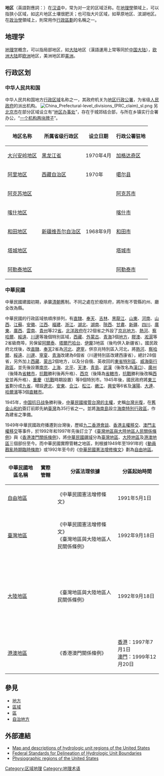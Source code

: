 {{Otheruses|subject=地區的一般含義|object=地區 (消歧義)}}
{{Expert|time=2019-07-12T03:08:00+00:00}}
{{unreferenced|time=2014-09-22T20:10:31+00:00}}

'''地区'''（英語對應詞：{{lang|en|Region}}）在[[汉语|汉语]]中，常为对一定的区域泛称。在[[地理學|地理學]]領域上，可以指狭小区域，如这片地区土壤很肥沃；也可指大片区域，如草原地区、滨湖地区。在[[政治學|政治學]]領域上，則常用作[[行政區劃|行政區劃]]的名稱之一。

== 地理学 ==
[[地理学|地理学]]概念，可以指局部地区，如[[大陆|大陆]]地区（漢語運用上常等同於[[中国大陆|中国大陆]]），[[欧洲大陆|欧洲大陆]]即[[欧洲|欧洲]]地区，美洲地区即[[美洲|美洲]]。

== 行政区划 ==
{{Globalize|章節}}

=== 中华人民共和国 ===
中华人民共和国地方[[行政区划|行政区域]]名称之一，其政府机关为[[地区行政公署|地区行政公署]]，为省级[[人民政府|人民政府]]的派出机构。
[[File:China_Prefectural-level_divisions_(PRC_claim)_sl.png|thumb]]
另[[北京市|北京市]]在部分区域设立有“[[地区办事处|地区办事处]]”，存在于城郊结合部，与所在乡镇实行合署办公，“[[一个机构两块牌子|一个机构两块牌子]]”。
{| class="wikitable" style="margin: 1em auto 1em auto; width:90%; text-align:center"
! 地区名称 !! 所属省级行政区 !! 设立日期 !! 行政公署驻地
|-
| [[大兴安岭地区|大兴安岭地区]] || [[黑龙江省|黑龙江省]] || 1970年4月 || [[加格达奇区|加格达奇区]]
|-
| [[阿里地区|阿里地区]] || [[西藏自治区|西藏自治区]] || 1970年 || [[噶尔县|噶尔县]]
|-
| [[阿克苏地区|阿克苏地区]] || rowspan="5" | [[新疆维吾尔自治区|新疆维吾尔自治区]] || rowspan="5" | 1968年9月 || [[阿克苏市|阿克苏市]]
|-
| [[喀什地区|喀什地区]] ||[[喀什市|喀什市]]
|-
| [[和田地区|和田地区]] ||[[和田市|和田市]]
|-
| [[塔城地区|塔城地区]] ||[[塔城市|塔城市]]
|-
| [[阿勒泰地区|阿勒泰地区]] ||[[阿勒泰市|阿勒泰市]]
|}

=== 中華民國 ===
中華民國建國初期，承襲[[清朝|清朝]]舊制。不同之處在於廢除府，將所有不管縣的州、廳全改為縣。

中華民國的行政區域依順序排列，有[[直隶省|直隸]]、[[奉天省|奉天]]、[[吉林省_(中華民國)|吉林]]、[[黑龍江省_(中華民國)|黑龍江]]、[[山東省_(中華民國)|山東]]、[[河南省_(中華民國)|河南]]、[[山西省_(中華民國)|山西]]、[[江蘇省_(中華民國)|江蘇]]、[[安徽省_(中華民國)|安徽]]、[[江西省_(中華民國)|江西]]、[[福建省_(中華民國)|福建]]、[[浙江省_(中華民國)|浙江]]、[[湖北省_(中華民國)|湖北]]、[[湖南省_(中華民國)|湖南]]、[[陝西省_(中華民國)|陝西]]、[[甘肅省_(中華民國)|甘肅]]、[[新疆省_(中華民國)|新疆]]、[[四川省_(中華民國)|四川]]、[[廣東省_(中華民國)|廣東]]、[[廣西省_(中華民國)|廣西]]、[[雲南省_(中華民國)|雲南]]、[[貴州省_(中華民國)|貴州]]等22[[省_(中華民國)|省]]。[[北洋政府|北洋政府]]在22個省之外設了[[京兆地方|京兆地方]]、[[热河特别区|熱河]]、[[察哈尔特别区|察哈爾]]、[[綏遠特別區|綏遠]]、[[川邊特別區|川邊]]等幾個特別區域，[[西藏地方|西藏]]、[[蒙古地方|外蒙古]]、[[青海省_(中華民國)|青海]]3個[[地方_(中華民國)|地方]]，[[青島市|膠澳]]、[[上海市|淞滬]]等2省級商埠，另保留[[阿爾泰區域|阿爾泰]]、[[塔城地区|塔爾巴哈台]]、[[伊犁哈薩克自治州|伊犛]]3地區（後均併入新疆省）。國民政府北伐後，改[[直隶省|直隸]]、[[奉天省|奉天]]2省為[[河北省_(中華民國)|河北]]、[[遼寧省_(中華民國)|遼寧]]，併京兆特別區入河北，將[[熱河省_(中華民國)|熱河]]、[[察哈爾省_(中華民國)|察哈爾]]、[[綏遠省_(中華民國)|綏遠]]、[[西康省|川邊]]、[[寧夏省_(中華民國)|寧夏]]、[[青海省_(中華民國)|青海]]改建為6個省（川邊特別區改建西康省），總計28個省，另外加上[[西藏地方|西藏]]、[[蒙古地方|蒙古]]2個地方，以及分自俄、英收回的[[東省特別區|東省特別區]]、[[威海衛行政區|威海衛行政區]]，並先後設置[[南京市_(中華民國)|南京]]、[[上海市_(中華民國)|上海]]、[[北平市|北平]]、[[天津市_(中華民國)|天津]]、[[青島市_(中華民國)|青島]]、[[武汉市|武漢]]（後改名為[[漢口市|漢口]]）、[[廣州市_(中華民國)|廣州]]（後降為[[市_(中華民國)|省轄市]]，[[中国抗日战争|抗戰]]勝利後再升格）、[[西安市_(中華民國)|西京]]（後降為[[市_(中華民國)|省轄市]]，[[中国抗日战争|抗戰]]勝利後改稱[[西安市|西安]]並再升格）、[[重慶市_(中華民國)|重慶]]（[[中国抗日战争|抗戰]]時期設置）等9個特別市。1945年後，國民政府將[[中国东北地区|東三省]]劃分成[[東北新省區方案|九省]]，增設[[遼北省_(中華民國)|遼北]]、[[安東省_(中華民國)|安東]]、[[合江省_(中華民國)|合江]]、[[松江省_(中華民國)|松江]]、[[嫩江省_(中華民國)|嫩江]]、[[興安省_(中華民國)|興安]]等6省及[[瀋陽市_(中華民國)|瀋陽]]、[[大連市_(中華民國)|大連]]、[[哈爾濱市_(中華民國)|哈爾濱]]等3個[[直轄市_(中華民國)|直轄市]]。

1945年，[[中国抗日战争|中国抗日战争]]勝利後，[[台灣戰後時期|中華民國接管台灣的主權]]，史稱[[台灣光復|台灣光復]]，在[[舊金山和約|舊金山和約]]簽訂前即先納[[台灣省|臺灣]]為35行省之一。並將[[海南島|海南島]]設立[[海南特別行政區|海南特別行政區]]，作為建省之準備。

1949年中華民國政府播遷到台灣後，歷經[[九二香港會談|九二香港會談]]、[[香港主權移交|香港主權移交]]、[[澳門主權移交|澳門主權移交]]等事件，於1992年和1997年先後訂立了《[[s:臺灣地區與大陸地區人民關係條例|臺灣地區與大陸地區人民關係條例]]》與《[[s:香港澳門關係條例|香港澳門關係條例]]》，將[[中華民國疆域|中華民國疆域]]分為[[臺灣地區|臺灣地區]]、[[大陸地區|大陸地區]]及[[港澳地區|港澳地區]]三個部份至今。而中華民國實際管轄之地區，則根據1949年至1991年的《[[動員戡亂時期臨時條款|動員戡亂時期臨時條款]]》或1992年至今的《[[s:中華民國憲法增修條文|中華民國憲法增修條文]]》劃為[[自由地區|自由地區]]。

{| class="wikitable" style="margin: 1em auto 1em auto; width:90%; text-align:center"
!中華民國地區名稱||實際管轄||分區法理依據||分區起始時間
|-
|{{Flagdeco|ROC}} [[自由地區|自由地區]]||{{ROC}}<br>||《中華民國憲法增修條文》||1991年5月1日
|-
|{{Flagdeco|ROC}} [[臺灣地區|臺灣地區]]||{{ROC}}<br>{{JPN}}<br>{{BRN}}<br>{{MYS}}<br>{{PHL}}<br>{{VIE}}<br>{{IDN}}||《中華民國憲法增修條文》<br>《臺灣地區與大陸地區人民關係條例》||1992年9月18日
|-
|{{Flagdeco|ROC}} [[大陸地區|大陸地區]]||{{PRC}}<br>{{AFG}}<br/>{{BTN}}<br/>{{PRK}}<br/>{{IND}}<br/>{{KAZ}}<br/>{{KGZ}}<br/>{{MMR}}<br/>{{PAK}}<br/>{{RUS}}<br/>{{TJK}}||《臺灣地區與大陸地區人民關係條例》||1992年9月18日
|-
|{{Flagdeco|ROC}} [[港澳地區|港澳地區]]||{{HKSAR}}<br>{{MSAR}}||《香港澳門關係條例》||[[香港|香港]]：1997年7月1日<br>[[澳門|澳門]]：1999年12月20日
|}

== 參見 ==
* [[地方|地方]]
* [[區域|區域]]
* [[區|區]]
* [[自治地方|自治地方]]

== 外部連結 ==
* [http://water.usgs.gov/GIS/regions.html Map and descriptions of hydrologic unit regions of the United States]{{Wayback|url=http://water.usgs.gov/GIS/regions.html |date=20190108211714 }}
* [ftp://ftp-fc.sc.egov.usda.gov/NCGC/products/watershed/hu-standards.pdf Federal Standards for Delineation of Hydrologic Unit Boundaries]{{Dead link|date=2018年7月 |bot=InternetArchiveBot |fix-attempted=no }}
* [https://web.archive.org/web/20060515044037/http://tapestry.usgs.gov/physiogr/physio.html Physiographic regions of the United States]

{{Authority control}}

[[Category:区域地理|Category:区域地理]]
[[Category:地理术语|Category:地理术语]]